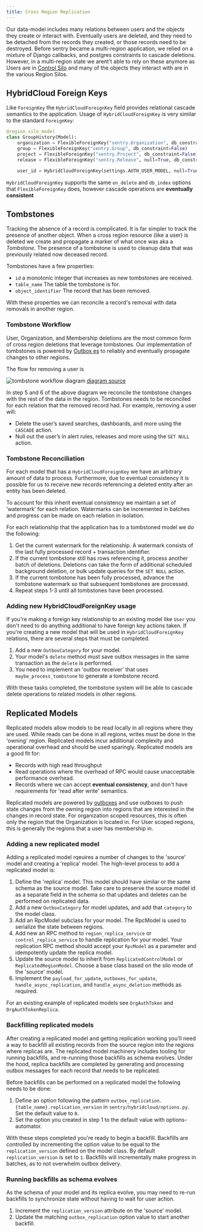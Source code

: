 ```yaml
---
title: Cross Region Replication
---
```


Our data-model includes many relations between users and the objects they create or interact with. Eventually users are deleted, and they need to be detached from the records they created, or those records need to be destroyed. Before sentry became a multi-region application, we relied on a mixture of Django callbacks, and postgres constraints to cascade deletions. However, in a multi-region state we arent't able to rely on these anymore as Users are in [Control Silo](/architecture/#silo-modes) and many of the objects they interact with are in the various Region Silos.

## HybridCloud Foreign Keys

Like `ForeignKey` the `HybridCloudForeignKey` field provides relational cascade semantics to the application. Usage of `HybridCloudForeignKey` is very similar to the standard `ForeignKey`:

```python
@region_silo_model
class GroupHistory(Model):
    organization = FlexibleForeignKey("sentry.Organization", db_constraint=False)
    group = FlexibleForeignKey("sentry.Group", db_constraint=False)
    project = FlexibleForeignKey("sentry.Project", db_constraint=False)
    release = FlexibleForeignKey("sentry.Release", null=True, db_constraint=False)

    user_id = HybridCloudForeignKey(settings.AUTH_USER_MODEL, null=True, on_delete="SET_NULL")
```

`HybridCloudForeignKey` supports the same `on_delete` and `db_index` options that
`FlexibleForeignKey` does, however cascade operations are **eventually consistent**

## Tombstones

Tracking the absence of a record is complicated. It is far simpler to track the presence of another object. When a cross region resource (like a user) is deleted we create and propagate a marker of what once was aka a *Tombstone*. The presence of a tombstone is used to cleanup data that was previously related now deceased record.

Tombstones have a few properties:

- `id` a monotonic integer that increases as new tombstones are received.
- `table_name` The table the tombstone is for.
- `object_identifier` The record that has been removed.

With these properties we can reconcile a record's removal with data removals in another region.

### Tombstone Workflow

User, Organization, and Membership deletions are the most common form of cross region deletions that leverage tombstones. Our implementation of tombstones is powered by [Outbox es](/backend/outboxes/) to reliably and eventually propagate changes to other regions.

The flow for removing a user is

![tombstone workflow diagram](https://mermaid.ink/svg/pako:eNplkTFrwzAQhf-K0BYcD203Q7O0ayHEdNMiSxdHIN2l0qk0hPz3ntMUYme703vf49A7a0cedKcLfFVAB-_Bjtkmg7YyYU0DZIOyOaasPsu0HW3m4MLRIqs3Qs4UVR8izZUdjIHwJhicUNVuNs0MUZ3yEIFB1UkP_vXp-cXgzCLQktlBou8b06hiZabKA_2oBKXYEZYRktFerxd4OD3Kq-b-XjFt6xBDOTzE3ruuoXOsn05hSkORz1va29XCvQNH6EKcIXqtE-Rkg5dWzgaVMpoPkMDoTkYPe1sjG23wItappf6ETnecK6x1PXrL_yXqbm9jkVfwQer7-Gv6WvjlF-fzsOs)
[diagram source](https://mermaid.live/edit#pako:eNplkTFrwzAQhf-K0BYcD203Q7O0ayHEdNMiSxdHIN2l0qk0hPz3ntMUYme703vf49A7a0cedKcLfFVAB-_Bjtkmg7YyYU0DZIOyOaasPsu0HW3m4MLRIqs3Qs4UVR8izZUdjIHwJhicUNVuNs0MUZ3yEIFB1UkP_vXp-cXgzCLQktlBou8b06hiZabKA_2oBKXYEZYRktFerxd4OD3Kq-b-XjFt6xBDOTzE3ruuoXOsn05hSkORz1va29XCvQNH6EKcIXqtE-Rkg5dWzgaVMpoPkMDoTkYPe1sjG23wItappf6ETnecK6x1PXrL_yXqbm9jkVfwQer7-Gv6WvjlF-fzsOs)

In step 5 and 6 of the above diagram we reconcile the tombstone changes with the rest of the data in the region. Tombstones needs to be reconciled for each relation that the removed record had. For example, removing a user will:

- Delete the user’s saved searches, dashboards, and more using the `CASCADE` action.
- Null out the user’s in alert rules, releases and more using the `SET NULL` action.

### Tombstone Reconciliation

For each model that has a `HybridCloudForeignKey` we have an arbitrary amount of data to process. Furthermore, due to eventual consistency it is possible for us to receive new records referencing a deleted entity after an entity has been deleted.

To account for this inherit eventual consistency we maintain a set of ‘watermark’ for each relation. Watermarks can be incremented in batches and progress can be made on each relation in isolation.

For each relationship that the application has to a tombstoned model we do the following:

1. Get the current watermark for the relationship. A watermark consists of the last fully processed record + transaction identifier.
2. If the current tombstone still has rows referencing it, process another batch of deletions. Deletions can take the form of additional scheduled background deletion, or bulk update queries for the `SET NULL` action.
3. If the current tombstone has been fully processed, advance the tombstone watermark so that subsequent tombstones are processed.
4. Repeat steps 1-3 until all tombstones have been processed.

### Adding new HybridCloudForeignKey usage

If you're making a foreign key relationship to an existing model like `User` you don't need to do anything additional to have foreign key actions taken. If you're creating a new model that will be used in `HybridCloudForeignKey` relations, there are several steps that must be completed.

1. Add a new `OutboxCategory` for your model.
2. Your model's `delete` method must save outbox messages in the same
   transaction as the `delete` is performed.
3. You need to implement an 'outbox receiver' that uses `maybe_process_tombstone` to generate a tombstone record.

With these tasks completed, the tombstone system will be able to cascade
delete operations to related models in other regions.

## Replicated Models

Replicated models allow models to be read locally in all regions where they are used. While reads can be done in all regions, writes must be done in the 'owning' region. Replicated models incur additional complexity and operational overhead and should be used sparingly. Replicated models are a good fit for:

- Records with high read throughput
- Read operations where the overhead of RPC would cause unacceptable performance overhead.
- Records where we can accept **eventual consistency**, and don't have requirements for 'read after write' semantics.

Replicated models are powered by [outboxes](/backend/outboxes/) and use outboxes to push state changes from the owning region into regions that are interested in the changes in record state. For organization scoped resources, this is often only the region that the Organization is located in. For User scoped regions, this is generally the regions that a user has membership in.

### Adding a new replicated model

Adding a replicated model rqeuires a number of changes to the 'source' model and creating a 'replica' model. The high-level process to add a replicated model is:

1. Define the 'replica' model. This model should have similar or the same schema as the source model. Take care to preserve the source model id as a separate field in the schema so that updates and deletes can be performed on replicated data.
2. Add a new `OutboxCategory` for model updates, and add that `category` to the model class.
3. Add an RpcModel subclass for your model. The RpcModel is used to serialize the state between regions.
4. Add new an RPC method to `region_replica_service` or `control_replica_service` to handle replication for your model. Your replication RPC method should accept your `RpcModel` as a parameter and idempotently update the replica model.
5. Update the source model to inherit from `ReplicatedControlModel` or `ReplicatedRegionModel`. Choose a base class based on the silo mode of the 'source' model.
6. Implement the `payload_for_update`, `outboxes_for_update`, `handle_async_replication`, and `handle_async_deletion` methods as required.

For an existing example of replicated models see `OrgAuthToken` and `OrgAuthTokenReplica`.

### Backfilling replicated models

After creating a replicated model and getting replication working you'll need a way to backfill all existing records from the source region into the regions where replicas are. The replicated model machinery includes tooling for running backfills, and re-running those backfills as schema evolves. Under the hood, replica backfills are completed by generating and processing outbox messages for each record that needs to be replicated.

Before backfills can be performed on a replicated model the following needs to be done:

1. Define an option following the pattern `outbox_replication.{table_name}.replication_version` in `sentry/hybridcloud/options.py`. Set the default value to `0`.
2. Set the option you created in step 1 to the default value with options-automator.

With these steps completed you're ready to begin a backfill. Backfills are controlled by incrementing the option value to be equal to the `replication_version` defined on the model class. By default `replication_version` is set to `1`. Backfills will incrementally make progress in batches, as to not overwhelm outbox delivery.

### Running backfills as schema evolves

As the schema of your model and its replica evolve, you may need to re-run
backfills to synchronize state without having to wait for user action.

1. Increment the `replication_version` attribute on the 'source' model.
2. Update the matching `outbox_replication` option value to start another
   backfill.

